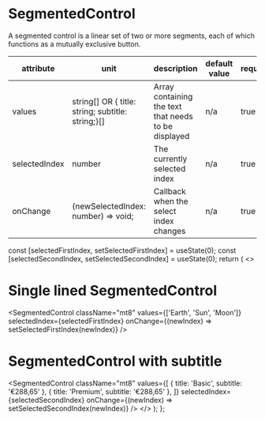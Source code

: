 


<Meta title="JSX/SegmentedControl" />

# SegmentedControl

A segmented control is a linear set of two or more segments, each of which functions as a mutually exclusive button.

| attribute     | unit                                              | description                                          | default value | required |
| ------------- | ------------------------------------------------- | ---------------------------------------------------- | ------------- | -------- |
| values        | string[] OR { title: string; subtitle: string;}[] | Array containing the text that needs to be displayed | n/a           | true     |
| selectedIndex | number                                            | The currently selected index                         | n/a           | true     |
| onChange      | (newSelectedIndex: number) => void;               | Callback when the select index changes               | n/a           | true     |

  const [selectedFirstIndex, setSelectedFirstIndex] = useState(0);
  const [selectedSecondIndex, setSelectedSecondIndex] = useState(0);
  return (
    <Preview>
      <>
        <h1 className="p-h1">Single lined SegmentedControl</h1>
        <SegmentedControl
          className="mt8"
          values={['Earth', 'Sun', 'Moon']}
          selectedIndex={selectedFirstIndex}
          onChange={(newIndex) => setSelectedFirstIndex(newIndex)}
        />
        <h1 className="p-h1 mt24">SegmentedControl with subtitle</h1>
        <SegmentedControl
          className="mt8"
          values={[
            { title: 'Basic', subtitle: '€288,65' },
            { title: 'Premium', subtitle: '€288,65' },
          ]}
          selectedIndex={selectedSecondIndex}
          onChange={(newIndex) => setSelectedSecondIndex(newIndex)}
        />
      </>
    </Preview>
  );
};

<SegmentedControlStory />
